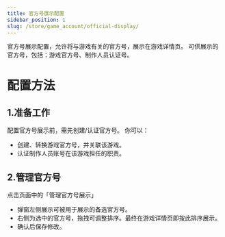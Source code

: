 ```yaml
---
title: 官方号展示配置
sidebar_position: 1
slug: /store/game_account/official-display/
---
```


<head>
  <meta name="robots" content="noindex" />
</head>

官方号展示配置，允许将与游戏有关的官方号，展示在游戏详情页。
可供展示的官方号，包括：游戏官方号、制作人员认证号。


# 配置方法
## 1.准备工作
配置官方号展示前，需先创建/认证官方号。
你可以：
- 创建、转换游戏官方号，并关联该游戏。
- 认证制作人员账号在该游戏担任的职责。

## 2.管理官方号
点击页面中的「管理官方号展示」
- 弹窗左侧展示可被用于展示的备选官方号。
- 右侧为选中的官方号，拖拽可调整排序。最终在游戏详情页即按此排序展示。
- 确认后保存修改。